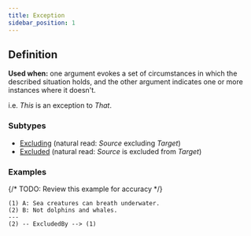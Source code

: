```yaml
---
title: Exception
sidebar_position: 1
---
```


## Definition

**Used when:** one argument evokes a set of circumstances in which the described situation holds, and the other argument indicates one or more instances where it doesn't.

i.e. *This* is an exception to *That*.

### Subtypes
- [Excluding](./excluding.mdx) (natural read: *Source* excluding *Target*)
- [Excluded](./excluded.mdx) (natural read: *Source* is excluded from *Target*)

### Examples

{/* TODO: Review this example for accuracy */}

```
(1) A: Sea creatures can breath underwater.
(2) B: Not dolphins and whales.
---
(2) -- ExcludedBy --> (1)
```